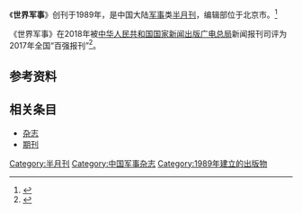{{Infobox magazine
| title = 世界军事 
| image_file = 
| image_size = 
| image_caption =
| editor = 
| editor_title =  
| staff_writer =  
| founder =  
| frequency = 半月刊
| circulation = 
| category = 军事
| company = （主管单位）
| 出版者= [[新华社解放军分社|新华社解放军分社]]（主办单位）
| firstdate = 1989
| 创刊地区= [[中国大陆|中国大陆]]
| 总部所在地   =北京市
| language = [[中文|中文]]
| website = 
| issn = 
| CN   = CN11-2695/E
}}
《'''世界军事'''》创刊于1989年，是中国大陆[[军事|军事]]类[[杂志#出版|半月刊]]，编辑部位于北京市。<ref name="自我介绍">{{Cite web|title=世界军事的自我介绍|url=http://www.xinhuanet.com/mil/2017-09/27/c_129713205.htm|accessdate=2021-02-02|author=|date=|format=|publisher=|language=}}</ref>

《世界军事》在2018年被[[中华人民共和国国家新闻出版广电总局|中华人民共和国国家新闻出版广电总局]]新闻报刊司评为2017年全国“百强报刊”<ref>{{Cite web|title=2017年全国“百强报刊”推荐名单开始公示|url=http://www.ce.cn/culture/gd/201801/16/t20180116_27756145.shtml|accessdate=2021-02-10|author=赵新乐（中国新闻出版广电报）|date=2018-01-16|format=|work=www.ce.cn|publisher=[[中国经济网|中国经济网]]|language=|archive-date=2020-11-05|archive-url=https://web.archive.org/web/20201105014543/http://www.ce.cn/culture/gd/201801/16/t20180116_27756145.shtml|dead-url=no}}</ref>。
== 参考资料 ==
{{reflist|2}}

== 相关条目 ==

* [[杂志|杂志]]
* [[期刊|期刊]]

{{pub-stub}}
{{全国百强报刊|2017}}

[[Category:半月刊|Category:半月刊]]
[[Category:中国军事杂志|Category:中国军事杂志]]
[[Category:1989年建立的出版物|Category:1989年建立的出版物]]